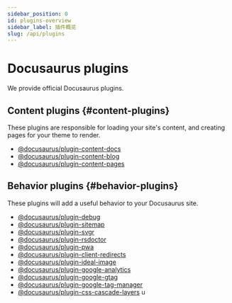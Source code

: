 ```yaml
---
sidebar_position: 0
id: plugins-overview
sidebar_label: 插件概览
slug: /api/plugins
---
```


# Docusaurus plugins

We provide official Docusaurus plugins.

## Content plugins {#content-plugins}

These plugins are responsible for loading your site's content, and creating pages for your theme to render.

- [@docusaurus/plugin-content-docs](./plugin-content-docs.mdx)
- [@docusaurus/plugin-content-blog](./plugin-content-blog.mdx)
- [@docusaurus/plugin-content-pages](./plugin-content-pages.mdx)

## Behavior plugins {#behavior-plugins}

These plugins will add a useful behavior to your Docusaurus site.

- [@docusaurus/plugin-debug](./plugin-debug.mdx)
- [@docusaurus/plugin-sitemap](./plugin-sitemap.mdx)
- [@docusaurus/plugin-svgr](./plugin-svgr.mdx)
- [@docusaurus/plugin-rsdoctor](./plugin-rsdoctor.mdx)
- [@docusaurus/plugin-pwa](./plugin-pwa.mdx)
- [@docusaurus/plugin-client-redirects](./plugin-client-redirects.mdx)
- [@docusaurus/plugin-ideal-image](./plugin-ideal-image.mdx)
- [@docusaurus/plugin-google-analytics](./plugin-google-analytics.mdx)
- [@docusaurus/plugin-google-gtag](./plugin-google-gtag.mdx)
- [@docusaurus/plugin-google-tag-manager](./plugin-google-tag-manager.mdx)
- [@docusaurus/plugin-css-cascade-layers](./plugin-css-cascade-layers.mdx) u
